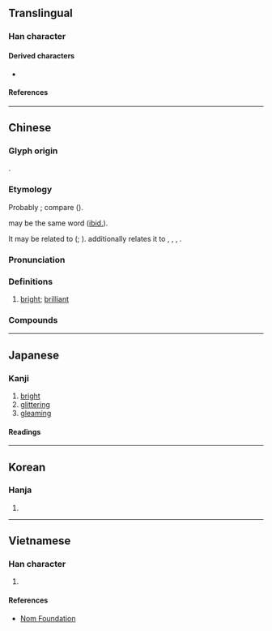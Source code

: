 {{character info}}
==Translingual==

===Han character===
{{Han char|rn=86|rad=火|as=09|sn=13|four=96814|canj=FHAG|ids=⿰火皇}}

====Derived characters====
* {{l|mul|[[𬉒]]}}

====References====
{{Han ref|kx=0676.070|dkj=19181|dj=1087.120|hdz=32218.160|uh=714C}}

----

==Chinese==
{{zh-forms}}

===Glyph origin===
{{Han etym}}
{{Han compound|火|皇|ls=psc|c1=s|c2=p|t1=fire}}.

===Etymology===
Probably {{der|zh|sit}}; compare {{cog|my|လွင်|t=vivid}} ({{zh-ref|Schuessler, 2007}}).

{{och-l|皇|royal}} may be the same word ([[ibid.]]).

It may be related to {{och-l|光|light; bright}} ({{zh-ref|Wang, 1982}}; {{zh-ref|Schuessler, 2007}}). {{zh-ref|Wang (1982)}} additionally relates it to {{och-l|景|bright; sunlight}}, {{och-l|鏡|mirror}}, {{och-l|晃|bright}}, {{och-l|曠|bright}}.

===Pronunciation===
{{zh-pron
|m=huáng
|m-s=
|c=wong4
|c-t=
|g=
|h=pfs=fòng
|j=
|mb=
|md=huòng
|mn=hông
|mn-t=huang5
|w=3hhuaan
|x=
|mc=y
|oc=y
|cat=a
}}

===Definitions===
{{zh-hanzi}}

# [[bright]]; [[brilliant]]

===Compounds===
{{zh-der|敦煌曲子|*燉煌|燈燭輝煌|敦煌石室|燈燭熒煌|敦煌|敦煌壁畫|煌煌|正大堂煌|敦煌石窟|燈火輝煌|熒煌|輝煌|金碧輝煌|輝煌奪目|金碧熒煌|金煌煌}}

----

==Japanese==

===Kanji===
{{ja-kanji|grade=|rs=火09}}

# [[bright]]
# [[glittering]]
# [[gleaming]]

====Readings====
{{ja-readings
|goon=おう
|kanon=こう
|kun=きら-めく, きら-らか
}}

----

==Korean==

===Hanja===
{{ko-hanja|hangeul=황|eumhun=|rv=hwang|mr=hwang|y=hwang}}

# {{rfdef|ko|sort=火09}}

----

==Vietnamese==

===Han character===
{{vi-hantu|rs=火09|[[hoàng]]}}

# {{rfdef|vi|sort=火09}}

====References====
* [http://nomfoundation.org/common/nom_details.php?codepoint=714C Nom Foundation]